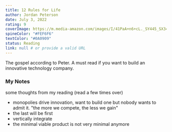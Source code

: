 ```yaml
---
title: 12 Rules for Life
author: Jordan Peterson
date: July 3, 2022
rating: 9
coverImage: https://m.media-amazon.com/images/I/41PaA+n6+cL._SY445_SX342_.jpg
spineColor: "#FEF6F6"
textColor: "#0A0909"
status: Reading
link: null # or provide a valid URL
---
```


The gospel according to Peter. A must read if you want to build an innovative technology company.


### My Notes

some thoughts from my reading (read a few times over)

- monopolies drive innovation, want to build one but nobody wants to admit it. "the more we compete, the less we gain"
- the last will be first 
- vertically integrate 
- the minimal viable product is not very minimal anymore


